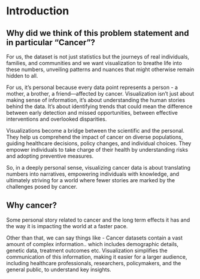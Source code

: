 # Introduction

## Why did we think of this problem statement and in particular "Cancer"?

For us, the dataset is not just statistics but the journeys of real individuals, families, and communities and we want visualization to breathe life into these numbers, unveiling patterns and nuances that might otherwise remain hidden to all.

For us, it's personal because every data point represents a person - a mother, a brother, a friend---affected by cancer. Visualization isn't just about making sense of information, it's about understanding the human stories behind the data. It's about identifying trends that could mean the difference between early detection and missed opportunities, between effective interventions and overlooked disparities.

Visualizations become a bridge between the scientific and the personal. They help us comprehend the impact of cancer on diverse populations, guiding healthcare decisions, policy changes, and individual choices. They empower individuals to take charge of their health by understanding risks and adopting preventive measures.

So, in a deeply personal sense, visualizing cancer data is about translating numbers into narratives, empowering individuals with knowledge, and ultimately striving for a world where fewer stories are marked by the challenges posed by cancer.

## Why cancer?

Some personal story related to cancer and the long term effects it has and the way it is impacting the world at a faster pace.

Other than that, we can say things like - Cancer datasets contain a vast amount of complex information.. which includes demographic details, genetic data, treatment outcomes etc. Visualization simplifies the communication of this information, making it easier for a larger audience, including healthcare professionals, researchers, policymakers, and the general public, to understand key insights.
